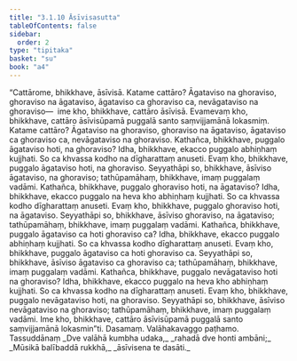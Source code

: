 ```yaml
---
title: "3.1.10 Āsīvisasutta"
tableOfContents: false
sidebar:
  order: 2
type: "tipitaka"
basket: "su"
book: "a4"
---
```



<DynamicBreadcrumb />

<Division number="110" book="a4">

<Paragraph number="724" book="a4">
“Cattārome, bhikkhave, āsīvisā. Katame cattāro? Āgataviso na ghoraviso, ghoraviso na āgataviso, āgataviso ca ghoraviso ca, nevāgataviso na ghoraviso—  ime kho, bhikkhave, cattāro āsīvisā. Evamevaṃ kho, bhikkhave, cattāro āsīvisūpamā puggalā santo saṃvijjamānā lokasmiṃ. Katame cattāro? Āgataviso na ghoraviso, ghoraviso na āgataviso, āgataviso ca ghoraviso ca, nevāgataviso na ghoraviso.
</Paragraph>

<Paragraph number="725" book="a4">
Kathañca, bhikkhave, puggalo āgataviso hoti, na ghoraviso? Idha, bhikkhave, ekacco puggalo abhiṇhaṃ kujjhati. So ca khvassa kodho na dīgharattaṃ anuseti. Evaṃ kho, bhikkhave, puggalo āgataviso hoti, na ghoraviso. Seyyathāpi so, bhikkhave, āsīviso āgataviso, na ghoraviso; tathūpamāhaṃ, bhikkhave, imaṃ puggalaṃ vadāmi.
</Paragraph>

<Paragraph number="726" book="a4">
Kathañca, bhikkhave, puggalo ghoraviso hoti, na āgataviso? Idha, bhikkhave, ekacco puggalo na heva kho abhiṇhaṃ kujjhati. So ca khvassa kodho dīgharattaṃ anuseti. Evaṃ kho, bhikkhave, puggalo ghoraviso hoti, na āgataviso. Seyyathāpi so, bhikkhave, āsīviso ghoraviso, na āgataviso; tathūpamāhaṃ, bhikkhave, imaṃ puggalaṃ vadāmi.
</Paragraph>

<Paragraph number="727" book="a4">
Kathañca, bhikkhave, puggalo āgataviso ca hoti ghoraviso ca? Idha, bhikkhave, ekacco puggalo abhiṇhaṃ kujjhati. So ca khvassa kodho dīgharattaṃ anuseti. Evaṃ kho, bhikkhave, puggalo āgataviso ca hoti ghoraviso ca. Seyyathāpi so, bhikkhave, āsīviso āgataviso ca ghoraviso ca; tathūpamāhaṃ, bhikkhave, imaṃ puggalaṃ vadāmi.
</Paragraph>

<Paragraph number="728" book="a4">
Kathañca, bhikkhave, puggalo nevāgataviso hoti na ghoraviso? Idha, bhikkhave, ekacco puggalo na heva kho abhiṇhaṃ kujjhati. So ca khvassa kodho na dīgharattaṃ anuseti. Evaṃ kho, bhikkhave, puggalo nevāgataviso hoti, na ghoraviso. Seyyathāpi so, bhikkhave, āsīviso nevāgataviso na ghoraviso; tathūpamāhaṃ, bhikkhave, imaṃ puggalaṃ vadāmi. Ime kho, bhikkhave, cattāro āsīvisūpamā puggalā santo saṃvijjamānā lokasmin”ti.

</Paragraph>
</Division>

<Paragraph number="729" type="center" book="a4">
Dasamaṃ.



</Paragraph>

<Paragraph number="730" type="center" book="a4">
Valāhakavaggo paṭhamo.



</Paragraph>

<Paragraph number="731" type="center" book="a4">
Tassuddānaṃ


</Paragraph>

<Paragraph number="732" type="verses" book="a4">
_Dve valāhā kumbha udaka,_  
_rahadā dve honti ambāni;_  
_Mūsikā balībaddā rukkhā,_  
_āsīvisena te dasāti._
</Paragraph>